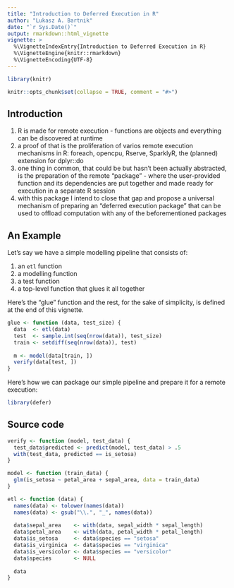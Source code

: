 ```yaml
---
title: "Introduction to Deferred Execution in R"
author: "Lukasz A. Bartnik"
date: "`r Sys.Date()`"
output: rmarkdown::html_vignette
vignette: >
  %\VignetteIndexEntry{Introduction to Deferred Execution in R}
  %\VignetteEngine{knitr::rmarkdown}
  %\VignetteEncoding{UTF-8}
---
```


```r
library(knitr)

knitr::opts_chunk$set(collapse = TRUE, comment = "#>")
```

## Introduction

1. R is made for remote execution - functions are objects and everything can be discovered at runtime
2. a proof of that is the proliferation of varios remote execution mechanisms in R: foreach, opencpu, Rserve, SparklyR, the (planned) extension for dplyr::do
3. one thing in common, that could be but hasn't been actually abstracted, is the preparation of the remote "package" - where the user-provided function and its dependencies are put together and made ready for execution in a separate R session
4. with this package I intend to close that gap and propose a universal mechanism of preparing an "deferred execution package" that can be used to offload computation with any of the beforementioned packages

## An Example

Let's say we have a simple modelling pipeline that consists of:

  1. an `etl` function
  2. a modelling function
  3. a test function
  4. a top-level function that glues it all together
  
Here's the "glue" function and the rest, for the sake of simplicity, is defined at the end of this vignette.

```r
glue <- function (data, test_size) {
  data  <- etl(data)
  test  <- sample.int(seq(nrow(data)), test_size)
  train <- setdiff(seq(nrow(data)), test)
  
  m <- model(data[train, ])
  verify(data[test, ])
}
```


Here's how we can package our simple pipeline and prepare it for a remote execution:

```r
library(defer)


```


## Source code

```r
verify <- function (model, test_data) {
  test_data$predicted <- predict(model, test_data) > .5
  with(test_data, predicted == is_setosa)
}
```

```r
model <- function (train_data) {
  glm(is_setosa ~ petal_area + sepal_area, data = train_data)
}
```

```r
etl <- function (data) {
  names(data) <- tolower(names(data))
  names(data) <- gsub("\\.", "_", names(data))
  
  data$sepal_area    <- with(data, sepal_width * sepal_length)
  data$petal_area    <- with(data, petal_width * petal_length)
  data$is_setosa     <- data$species == "setosa"
  data$is_virginica  <- data$species == "virginica"
  data$is_versicolor <- data$species == "versicolor"
  data$species       <- NULL
  
  data
}
```

